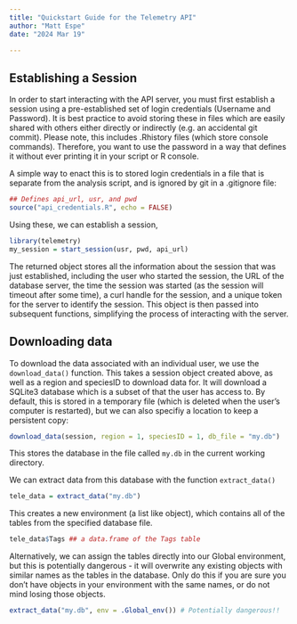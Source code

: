 ```yaml
---
title: "Quickstart Guide for the Telemetry API"
author: "Matt Espe"
date: "2024 Mar 19"

---
```


## Establishing a Session

In order to start interacting with the API server, you must first
establish a session using a pre-established set of login credentials
(Username and Password). It is best practice to avoid storing these in
files which are easily shared with others either directly or
indirectly (e.g. an accidental git commit). Please note, this includes
.Rhistory files (which store console commands). Therefore, you want to
use the password in a way that defines it without ever printing it in
your script or R console.

A simple way to enact this is to stored login credentials in a file
that is separate from the analysis script, and is ignored by git in a
.gitignore file:

```r
## Defines api_url, usr, and pwd
source("api_credentials.R", echo = FALSE)
```

Using these, we can establish a session,

```r
library(telemetry)
my_session = start_session(usr, pwd, api_url)
```

The returned object stores all the information about the session that
was just established, including the user who started the session, the
URL of the database server, the time the session was started (as the
session will timeout after some time), a curl handle for the session,
and a unique token for the server to identify the session. This object
is then passed into subsequent functions, simplifying the process of
interacting with the server.

## Downloading data

To download the data associated with an individual user, we use the
`download_data()` function. This takes a session object created above,
as well as a region and speciesID to download data for. It will
download a SQLite3 database which is a subset of that the user has
access to. By default, this is stored in a temporary file (which is
deleted when the user's computer is restarted), but we can also
specifiy a location to keep a persistent copy:

```r
download_data(session, region = 1, speciesID = 1, db_file = "my.db")
```

This stores the database in the file called `my.db`  in the current working directory.

We can extract data from this database with the function `extract_data()`

```r
tele_data = extract_data("my.db")
```

This creates a new environment (a list like object), which contains all of the tables from the specified database file.

```r
tele_data$Tags ## a data.frame of the Tags table
```

Alternatively, we can assign the tables directly into our Global
environment, but this is potentially dangerous - it will overwrite any
existing objects with similar names as the tables in the
database. Only do this if you are sure you don't have objects in your
environment with the same names, or do not mind losing those objects.

```r
extract_data("my.db", env = .Global_env()) # Potentially dangerous!!
```





